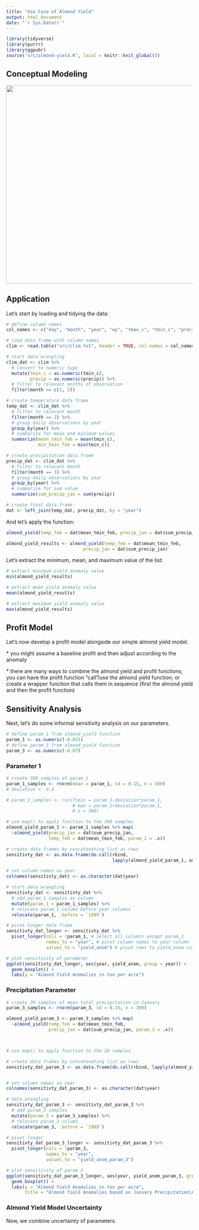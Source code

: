 ```yaml
---
title: "Use Case of Almond Yield"
output: html_document
date: "`r Sys.Date()`"
---
```


```r
library(tidyverse)
library(purrr)
library(ggpubr)
source("src/almond-yield.R", local = knitr::knit_global())
```

## Conceptual Modeling

![](src/almond_yield_2.png){width="534"}

## Application

Let's start by loading and tidying the data:

```r
# define column names
col_names <- c("day", "month", "year", "wy", "tmax_c", "tmin_c", "precip")

# load data frame with column names
clim <- read.table("src/clim.txt", header = TRUE, col.names = col_names)

# start data wrangling
clim_dat <- clim %>%
  # convert to numeric type 
  mutate(tmin_c = as.numeric(tmin_c),
         precip = as.numeric(precip)) %>% 
  # filter to relevant months of observation
  filter(month == c(1, 2)) 

# create temperature data frame 
temp_dat <- clim_dat %>%
  # filter to relevant month 
  filter(month == 2) %>%
  # group daily observations by year
  group_by(year) %>%
  # summarize for mean and minimum values  
  summarize(mean_tmin_feb = mean(tmin_c), 
            min_tmin_feb = min(tmin_c))

# create precipitation data frame 
precip_dat <- clim_dat %>% 
  # filter to relevant month 
  filter(month == 1) %>% 
  # group daily observations by year
  group_by(year) %>%
  # summarize for sum value
  summarize(sum_precip_jan = sum(precip))

# create final data frame 
dat <- left_join(temp_dat, precip_dat, by = "year")
```

And let's apply the function:

```r
almond_yield(temp_feb = dat$mean_tmin_feb, precip_jan = dat$sum_precip_jan)
```

```r
almond_yield_results <- almond_yield(temp_feb = dat$mean_tmin_feb, 
                             precip_jan = dat$sum_precip_jan)
```

Let's extract the minimum, mean, and maximum value of the list:

```r
# extract minimum yield anomaly value
min(almond_yield_results)

# extract mean yield anomaly value
mean(almond_yield_results)

# extract maximum yield anomaly value
max(almond_yield_results)
```

## Profit Model

Let's now develop a profit model alongside our simple almond yield model.

\* you might assume a baseline profit and then adjust according to the anomaly  

\* there are many ways to combine the almond yield and profit functions; you can have the profit function "call"/use the almond yield function; or create a wrapper function that calls them in sequence (first the almond yield and then the profit function) 

## Sensitivity Analysis

Next, let's do some informal sensitivity analysis on our parameters.

```r
# define param_1 from almond_yield function
param_1 <- as.numeric(-0.015)
# define param_3 from almond_yield function
param_3 <- as.numeric(-0.07)
```

### Parameter 1

```r
# create 300 samples of param_1
param_1_samples <- rnorm(mean = param_1, sd = 0.15, n = 300)
# deviation <- 0.4

# param_1_samples <- runif(min = param_1-deviation*param_1, 
                         # max = param_1+deviation*param_1,
                         # n = 300)

# use map() to apply function to the 300 samples 
almond_yield_param_1 <- param_1_samples %>% map(
  ~almond_yield(precip_jan = dat$sum_precip_jan, 
                temp_feb = dat$mean_tmin_feb, param_1 = .x))
```

```r
# create data frames by concatenating list as rows
sensitivty_dat <- as.data.frame(do.call(rbind, 
                                        lapply(almond_yield_param_1, as.vector)))

# set column names as year
colnames(sensitivty_dat) <- as.character(dat$year)

# start data wrangling
sensitivty_dat <- sensitivty_dat %>% 
  # add param_1 samples as column
  mutate(param_1 = param_1_samples) %>%
  # relocate param_1 column before year columns
  relocate(param_1, .before = `1989`)

# pivot longer data frame
sensitivty_dat_longer <- sensitivty_dat %>%
  pivot_longer(cols = !param_1, # select all columns except param_1
               names_to = "year", # pivot column names to year column
               values_to = "yield_anom") # pivot rows to yield_anom column
```

```r
# plot sensitivity of parameter
ggplot(sensitivty_dat_longer, aes(year, yield_anom, group = year)) + 
  geom_boxplot() + 
  labs(y = "Almond Yield Anomalies in ton per acre")
```

### Precipitation Parameter

```r
# create 20 samples of mean total precipitation in January
param_3_samples <- rnorm(param_3, sd = 0.15, n = 300)

almond_yield_param_3 <- param_3_samples %>% map(
  ~almond_yield(temp_feb = dat$mean_tmin_feb, 
                precip_jan = dat$sum_precip_jan, param_3 = .x))



# use map() to apply function to the 20 samples 
```

```r
# create data frames by concatenating list as rows
sensitivty_dat_param_3 <- as.data.frame(do.call(rbind, lapply(almond_yield_param_3, as.vector)))


# set column names as year
colnames(sensitivty_dat_param_3) <- as.character(dat$year)

# data wrangling
sensitivty_dat_param_3 <- sensitivty_dat_param_3 %>% 
  # add param_3 samples
  mutate(param_3 = param_3_samples) %>%
  # relocate param_3 column 
  relocate(param_3, .before = `1989`)

# pivot longer
sensitivty_dat_param_3_longer <- sensitivty_dat_param_3 %>% 
  pivot_longer(cols = !param_3,
               names_to = "year",
               values_to = "yield_anom_param_3")
```

```r
# plot sensitivity of param 3
ggplot(sensitivty_dat_param_3_longer, aes(year, yield_anom_param_3, group = year)) + 
  geom_boxplot() + 
  labs(y = "Almond Yield Anomalies in ton per acre",
       title = "Almond Yield Anomalies based on January Precipitation\n")
```

### Almond Yield Model Uncertainty

Now, we combine uncertainty of parameters.

```r

```

